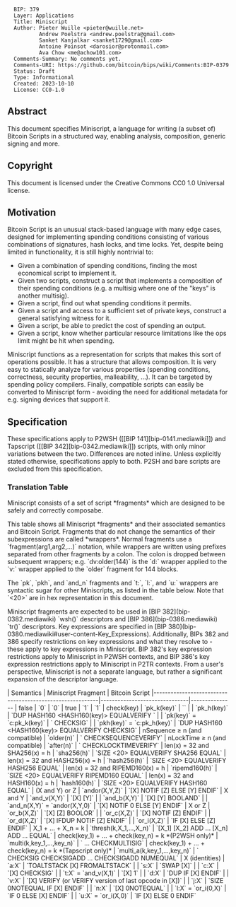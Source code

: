 <pre>
  BIP: 379
  Layer: Applications
  Title: Miniscript
  Author: Pieter Wuille <pieter@wuille.net>
          Andrew Poelstra <andrew.poelstra@gmail.com>
          Sanket Kanjalkar <sanket1729@gmail.com>
          Antoine Poinsot <darosior@protonmail.com>
          Ava Chow <me@achow101.com>
  Comments-Summary: No comments yet.
  Comments-URI: https://github.com/bitcoin/bips/wiki/Comments:BIP-0379
  Status: Draft
  Type: Informational
  Created: 2023-10-10
  License: CC0-1.0
</pre>

==Abstract==

This document specifies Miniscript, a language for writing (a subset of) Bitcoin Scripts in a
structured way, enabling analysis, composition, generic signing and more.

==Copyright==

This document is licensed under the Creative Commons CC0 1.0 Universal license.

==Motivation==

Bitcoin Script is an unusual stack-based language with many edge cases, designed for implementing
spending conditions consisting of various combinations of signatures, hash locks, and time locks.
Yet, despite being limited in functionality, it is still highly nontrivial to:

* Given a combination of spending conditions, finding the most economical script to implement it.
* Given two scripts, construct a script that implements a composition of their spending conditions (e.g. a multisig where one of the "keys" is another multisig).
* Given a script, find out what spending conditions it permits.
* Given a script and access to a sufficient set of private keys, construct a general satisfying witness for it.
* Given a script, be able to predict the cost of spending an output.
* Given a script, know whether particular resource limitations like the ops limit might be hit when spending.

Miniscript functions as a representation for scripts that makes this sort of operations possible.
It has a structure that allows composition. It is very easy to statically analyze for various
properties (spending conditions, correctness, security properties, malleability, ...). It can be
targeted by spending policy compilers. Finally, compatible scripts can easily be converted to
Miniscript form - avoiding the need for additional metadata for e.g. signing devices that support
it.

==Specification==

These specifications apply to P2WSH ([[BIP 141][bip-0141.mediawiki]]) and Tapscript ([[BIP 342][bip-0342.mediawiki]]) scripts, with only minor
variations between the two. Differences are noted inline. Unless explicitly stated otherwise,
specifications apply to both. P2SH and bare scripts are excluded from this specification.

===Translation Table===

Miniscript consists of a set of script *fragments* which are designed to be safely and correctly composabe.

This table shows all Miniscript *fragments* and their associated semantics and Bitcoin Script.
Fragments that do not change the semantics of their subexpressions are called *wrappers*. Normal
fragments use a `fragment(arg1,arg2,...)` notation, while wrappers are written using
prefixes separated from other fragments by a colon. The colon is dropped between subsequent
wrappers; e.g.  `dv:older(144)` is the `d:` wrapper applied to the
`v:` wrapper applied to the `older` fragment for 144 blocks.

The `pk`, `pkh`, and `and_n` fragments and `t:`,
`l:`, and `u:` wrappers are syntactic sugar for other Miniscripts, as listed
in the table below. Note that `<20>` are in hex representation in this document.

Miniscript fragments are expected to be used in [BIP 382](bip-0382.mediawiki) `wsh()` descriptors
and [BIP 386](bip-0386.mediawiki) `tr()` descriptors. Key expressions are specified in
[BIP 380](bip-0380.mediawiki#user-content-Key_Expressions). Additionally, BIPs 382 and 386 specify
restrictions on key expressions and what they resolve to - these apply to key expressions in
Miniscript. BIP 382's key expression restrictions apply to Miniscript in P2WSH contexts, and BIP
386's key expression restrictions apply to Miniscript in P2TR contexts. From a user's perspective,
Miniscript is not a separate language, but rather a significant expansion of the descriptor language.

| Semantics                                                | Miniscript Fragment           | Bitcoin Script
|----------------------------------------------------------|-------------------------------|---------------
| false                                                    | `0`                           | `0`
| true                                                     | `1`                           | `1`
| check(key)                                               | `pk_k(key)`                   | `<key>`
|                                                          | `pk_h(key)`                   | `DUP HASH160 <HASH160(key)> EQUALVERIFY `
|                                                          | `pk(key)` = `c:pk_k(key)`     | `<key> CHECKSIG`
|                                                          | `pkh(key)` = `c:pk_h(key)`    | `DUP HASH160 <HASH160(key)> EQUALVERIFY CHECKSIG`
| nSequence ≥ n (and compatible)                           | `older(n)`                    | `<n> CHECKSEQUENCEVERIFY`
| nLockTime ≥ n (and compatible)                           | `after(n)`                    | `<n> CHECKLOCKTIMEVERIFY`
| len(x) = 32 and SHA256(x) = h                            | `sha256(h)`                   | `SIZE <20> EQUALVERIFY SHA256 <h> EQUAL`
| len(x) = 32 and HASH256(x) = h                           | `hash256(h)`                  | `SIZE <20> EQUALVERIFY HASH256 <h> EQUAL`
| len(x) = 32 and RIPEMD160(x) = h                         | `ripemd160(h)`                | `SIZE <20> EQUALVERIFY RIPEMD160 <h> EQUAL`
| len(x) = 32 and HASH160(x) = h                           | `hash160(h)`                  | `SIZE <20> EQUALVERIFY HASH160 <h> EQUAL`
| (X and Y) or Z                                           | `andor(X,Y,Z)`                | `[X] NOTIF [Z] ELSE [Y] ENDIF`
| X and Y                                                  | `and_v(X,Y)`                  | `[X] [Y]`
|                                                          | `and_b(X,Y)`                  | `[X] [Y] BOOLAND`
|                                                          | `and_n(X,Y)` = `andor(X,Y,0)` | `[X] NOTIF 0 ELSE [Y] ENDIF`
| X or Z                                                   | `or_b(X,Z)`                   | `[X] [Z] BOOLOR`
|                                                          | `or_c(X,Z)`                   | `[X] NOTIF [Z] ENDIF`
|                                                          | `or_d(X,Z)`                   | `[X] IFDUP NOTIF [Z] ENDIF`
|                                                          | `or_i(X,Z)`                   | `IF [X] ELSE [Z] ENDIF`
| X_1 + ... + X_n = k                                      | `thresh(k,X_1,...,X_n)`       | `[X_1] [X_2] ADD ... [X_n] ADD ... <k> EQUAL`
| check(key_1) + ... + check(key_n) = k *(P2WSH only)*     | `multi(k,key_1,...,key_n)`    | `<k> <key_1> ... <key_n> <n> CHECKMULTISIG`
| check(key_1) + ... + check(key_n) = k *(Tapscript only)* | `multi_a(k,key_1,...,key_n)`  | `<key_1> CHECKSIG <key_2> CHECKSIGADD ... <key_n> CHECKSIGADD <k> NUMEQUAL`
| X (identities)                                           | `a:X`                         | `TOALTSTACK [X] FROMALTSTACK`
|                                                          | `s:X`                         | `SWAP [X]`
|                                                          | `c:X`                         | `[X] CHECKSIG`
|                                                          | `t:X` = `and_v(X,1)`          | `[X] 1`
|                                                          | `d:X`                         | `DUP IF [X] ENDIF`
|                                                          | `v:X`                         | `[X] VERIFY (or VERIFY version of last opcode in [X])`
|                                                          | `j:X`                         | `SIZE 0NOTEQUAL IF [X] ENDIF`
|                                                          | `n:X`                         | `[X] 0NOTEQUAL`
|                                                          | `l:X` = `or_i(0,X)`           | `IF 0 ELSE [X] ENDIF`
|                                                          | `u:X` = `or_i(X,0)`           | `IF [X] ELSE 0 ENDIF`

<!--

===Type System===

Not every Miniscript expression can be composed with every other. Some return their result by
putting true or false on the stack; others can only abort or continue. Some require subexpressions
that consume an exactly known number of arguments, while others need a subexpression that has a
nonzero top stack element to satisfy. To model all these properties, we define a correctness type
system for Miniscript.

====Correctness====

Every miniscript expression has one of four basic types: "**B**" (base), "**V**" (verify),
"**K**" (key) and "**W**" (wrapped). Then there are 5 type modifiers that guarantee additional
properties: "**z**" (zero-arg), "**o**" (one-arg), "**n**" (nonzero), "**d**"
(dissatisfiable), and "**u**" (unit).

The following table lists the correctness requirements for each of the Miniscript expressions, and
its type properties in function of those of their subexpressions.

| Miniscript                   | Requires                                              | Type        | Properties
|------------------------------|-------------------------------------------------------|-------------|-----------
| `0`                          |                                                       | B           | z; u; d
| `1`                          |                                                       | B           | z; u
| `pk_k(key)`                  |                                                       | K           | o; n; d; u
| `pk_h(key)`                  |                                                       | K           | n; d; u
| `older(n)`, `after(n)`       | 1 &le; n &lt; 2<sup>31</sup>                          | B           | z
| `sha256(h)`                  |                                                       | B           | o; n; d; u
| `ripemd160(h)`               |                                                       | B           | o; n; d; u
| `hash256(h)`                 |                                                       | B           | o; n; d; u
| `hash160(h)`                 |                                                       | B           | o; n; d; u
| `andor(X,Y,Z)`               | X is Bdu; Y and Z are both B, K, or V                 | same as Y/Z | z=z<sub>X</sub>z<sub>Y</sub>z<sub>Z</sub>; o=z<sub>X</sub>o<sub>Y</sub>o<sub>Z</sub> or o<sub>X</sub>z<sub>Y</sub>z<sub>Z</sub>; u=u<sub>Y</sub>u<sub>Z</sub>; d=d<sub>Z</sub>
| `and_v(X,Y)`                 | X is V; Y is B, K, or V                               | same as Y   | z=z<sub>X</sub>z<sub>Y</sub>; o=z<sub>X</sub>o<sub>Y</sub> or z<sub>Y</sub>o<sub>X</sub>; n=n<sub>X</sub> or z<sub>X</sub>n<sub>Y</sub>; u=u<sub>Y</sub>
| `and_b(X,Y)`                 | X is B; Y is W                                        | B           | z=z<sub>X</sub>z<sub>Y</sub>; o=z<sub>X</sub>o<sub>Y</sub> or z<sub>Y</sub>o<sub>X</sub>; n=n<sub>X</sub> or z<sub>X</sub>n<sub>Y</sub>; d=d<sub>X</sub>d<sub>Y</sub>; u
| `or_b(X,Z)`                  | X is Bd; Z is Wd                                      | B           | z=z<sub>X</sub>z<sub>Z</sub>; o=z<sub>X</sub>o<sub>Z</sub> or z<sub>Z</sub>o<sub>X</sub>; d; u
| `or_c(X,Z)`                  | X is Bdu; Z is V                                      | V           | z=z<sub>X</sub>z<sub>Z</sub>; o=o<sub>X</sub>z<sub>Z</sub>
| `or_d(X,Z)`                  | X is Bdu; Z is B                                      | B           | z=z<sub>X</sub>z<sub>Z</sub>; o=o<sub>X</sub>z<sub>Z</sub>; d=d<sub>Z</sub>; u=u<sub>Z</sub>
| `or_i(X,Z)`                  | both are B, K, or V                                   | same as X/Z | o=z<sub>X</sub>z<sub>Z</sub>; u=u<sub>X</sub>u<sub>Z</sub>; d=d<sub>X</sub> or d<sub>Z</sub>
| `thresh(k,X_1,...,X_n)`      | 1 &le; k &le; n; X<sub>1</sub> is Bdu; others are Wdu | B           | z=all are z; o=all are z except one is o; d; u
| `multi(k,key_1,...,key_n)`   | 1 &le; k &le; n &le; 20                               | B           | n; d; u
| `multi_a(k,key_1,...,key_n)` | 1 &le; k &le; n                                       | B           | d; u
| `a:X`                        | X is B                                                | W           | d=d<sub>X</sub>; u=u<sub>X</sub>
| `s:X`                        | X is Bo                                               | W           | d=d<sub>X</sub>; u=u<sub>X</sub>
| `c:X`                        | X is K                                                | B           | o=o<sub>X</sub>; n=n<sub>X</sub>; d=d<sub>X</sub>; u
| `d:X`                        | X is Vz                                               | B           | o; n; d; *(Tapscript only)* u
| `v:X`                        | X is B                                                | V           | z=z<sub>X</sub>; o=o<sub>X</sub>; n=n<sub>X</sub>
| `j:X`                        | X is Bn                                               | B           | o=o<sub>X</sub>; n; d; u=u<sub>X</sub>
| `n:X`                        | X is B                                                | B           | z=z<sub>X</sub>; o=o<sub>X</sub>; n=n<sub>X</sub>; d=d<sub>X</sub>; u

====Timelock Type Mixing====

There is one additional correctness property that Miniscript expressions must satisfy:
the four timelock types (absolute time based, absolute height based, relative time based, and
relative height based) must not be mixed in an incompatible way.

Within `and` combinators and the `thresh` combinator where k >= 2, it is illegal for both absolute
height based and time based timelocks to appear, or for both relative height based and time based
timelocks to appear.

For all other combinators, it is legal to mix timelock types. It is also always legal to
mix absolute and relative timelocks (even if one is height based and the other is time based).

====Malleability====

Malleability is the ability for a third party (someone who does *not* hold a participating private
key) to modify an existing satisfaction into another valid satisfaction. To analyze the
malleability guarantees of a script we define three additional type properties: "**s**" (signed),
"**f**" (forced) and "**e**" (expressive).

The following table lists the malleability properties and requirement of each fragment.

| Miniscript                   | Requires                                                            | Properties
|------------------------------|---------------------------------------------------------------------|-----------
| `0`                          |                                                                     | s, e
| `1`                          |                                                                     | f
| `pk_k(key)`                  |                                                                     | s, e
| `pk_h(key)`                  |                                                                     | s, e
| `older(n)`                   |                                                                     | f
| `after(n)`                   |                                                                     | f
| `sha256(h)`                  |                                                                     |
| `ripemd160(h)`               |                                                                     |
| `hash256(h)`                 |                                                                     |
| `hash160(h)`                 |                                                                     |
| `andor(X,Y,Z)`               | e<sub>X</sub> and (s<sub>X</sub> or s<sub>Y</sub> or s<sub>Z</sub>) | s=s<sub>Z</sub> and (s<sub>X</sub> or s<sub>Y</sub>); f=f<sub>Z</sub> and (s<sub>X</sub> or f<sub>Y</sub>); e=e<sub>Z</sub> and (s<sub>X</sub> or f<sub>Y</sub>)
| `and_v(X,Y)`                 |                                                                     | s=s<sub>X</sub> or s<sub>Y</sub>; f=s<sub>X</sub> or f<sub>Y</sub>
| `and_b(X,Y)`                 |                                                                     | s=s<sub>X </sub>or s<sub>Y;</sub> f=f<sub>Xf</sub><sub>Y</sub> or s<sub>X</sub>f<sub>X</sub> or s<sub>Y</sub>f<sub>Y</sub>; e=e<sub>X</sub>e<sub>Y</sub>s<sub>X</sub>s<sub>Y</sub>
| `or_b(X,Z)`                  | e<sub>Xe</sub><sub>Z </sub>and (s<sub>X</sub> or s<sub>Z</sub>)     | s=s<sub>X</sub>s<sub>Z</sub>; e
| `or_c(X,Z)`                  | e<sub>X</sub> and (s<sub>X</sub> or s<sub>Z</sub>)                  | s=s<sub>X</sub>s<sub>Z</sub>; f
| `or_d(X,Z)`                  | e<sub>X</sub> and (s<sub>X</sub> or s<sub>Z</sub>)                  | s=s<sub>X</sub>s<sub>Z</sub>; f=f<sub>Z</sub>; e=e<sub>Z</sub>
| `or_i(X,Z)`                  | s<sub>X</sub> or s<sub>Z</sub>                                      | s=s<sub>X</sub>s<sub>Z</sub>; f=f<sub>X</sub>f<sub>Z</sub>; e=e<sub>X</sub>f<sub>Z</sub> or e<sub>Z</sub>f<sub>X</sub>
| `thresh(k,X_1,...,X_n)`      | all are e; at most k are non-s                                      | s=at most k-1 are non-s; e=all are s
| `multi(k,key_1,...,key_n)`   |                                                                     | s; e
| `multi_a(k,key_1,...,key_n)` |                                                                     | s; e
| `a:X`                        |                                                                     | s=s<sub>X</sub>; f=f<sub>X</sub>; e=e<sub>X</sub>
| `s:X`                        |                                                                     | s=s<sub>X</sub>; f=f<sub>X</sub>; e=e<sub>X</sub>
| `c:X`                        |                                                                     | s; f=f<sub>X</sub>; e=e<sub>X</sub>
| `d:X`                        |                                                                     | s=s<sub>X</sub>; e
| `v:X`                        |                                                                     | s=s<sub>X</sub>; f
| `j:X`                        |                                                                     | s=s<sub>X</sub>; e=f<sub>X
| `n:X`                        |                                                                     | s=s<sub>X</sub>; f=f<sub>X</sub>; e=e<sub>X</sub>

====Satisfaction====

The following table shows all valid satisfactions and dissatisfactions for every Miniscript, using
satisfactions and dissatisfactions of its subexpressions. Multiple possibilities are separated by
semicolons. Some options are inefficient and provably unnecessary to the satisfaction algorithm
described below, but are valid according to script rules and could be used by a malleator or other
non-standard actor. These are called *non-canonical* options, and are listed for completeness, but
~~[struckthrough]~~. The fragments where a satisfaction or dissatisfaction does not exist will
contain *(none)*. The fragments where the satisfaction or dissatisfaction is to provide no data
will contain *(empty)*.

| Miniscript                   | Dissatisfactions (dsat)                                 | Satisfactions (sat)
|------------------------------|---------------------------------------------------------|--------------------
| `0`                          | *(empty)*                                               | *(none)*
| `1`                          | *(none)*                                                | *(empty)*
| `pk_k(key)`                  | 0                                                       | sig
| `pk_h(key)`                  | 0 key                                                   | sig key
| `older(n)`                   | *(none)*                                                | *(empty)*
| `after(n)`                   | *(none)*                                                | *(empty)*
| `sha256(h)`                  | any 32-byte vector except the preimage                  | preimage
| `ripemd160(h)`               | any 32-byte vector except the preimage                  | preimage
| `hash256(h)`                 | any 32-byte vector except the preimage                  | preimage
| `hash160(h)`                 | any 32-byte vector except the preimage                  | preimage
| `andor(X,Y,Z)`               | dsat(Z) dsat(X); ~~[dsat(Y) sat(X)]~~                   | sat(Y) sat(X); sat(Z) dsat(X)
| `and_v(X,Y)`                 | *(none)*; ~~[dsat(Y) sat(X)]~~                          | sat(Y) sat(X)
| `and_b(X,Y)`                 | dsat(Y) dsat(X); ~~[sat(Y) dsat(X)]; [dsat(Y) sat(X)]~~ | sat(Y) sat(X)
| `or_b(X,Z)`                  | dsat(Z) dsat(X)                                         | dsat(Z) sat(X); sat(Z) dsat(X); ~~[sat(Z) sat(X)]~~
| `or_c(X,Z)`                  | *(none)*                                                | sat(X); sat(Z) dsat(X)
| `or_d(X,Z)`                  | dsat(Z) dsat(X)                                         | sat(X); sat(Z) dsat(X)
| `or_i(X,Z)`                  | dsat(X) 1; dsat(Z) 0                                    | sat(X) 1; sat(Z) 0
| `thresh(k,X_1,...,X_n)`      | All dsats; ~~[Sats/dsats with 1 &le; #(sats) &ne; k]~~  | Sats/dsats with #(sats) = k
| `multi(k,key_1,...,key_n)`   | 0 0 ... 0 (k+1 times)                                   | 0 sig ... sig
| `multi_a(k,key_1,...,key_n)` | 0 ... 0 (n times); ~~[sig/0 with #(sig) &ne; k]~~        | sig/0 with #(sig) = k and #(sigs/0) = n
| `a:X`                        | dsat(X)                                                 | sat(X)
| `s:X`                        | dsat(X)                                                 | sat(X)
| `c:X`                        | dsat(X)                                                 | sat(X)
| `d:X`                        | 0                                                       | sat(X) 1
| `v:X`                        | *(none)*                                                | sat(X)
| `j:X`                        | 0; ~~[dsat(X) (if nonzero top stack)]~~                 | sat(X)
| `n:X`                        | dsat(X)                                                 | sat(X)

====Non-malleable Satisfaction Algorithm====

In order to produce non-malleable satisfactions we make use of a function that returns the optimal
satisfaction and dissatisfaction for a given expression (if any exist), or a special DONTUSE ("don't use") value,
together with an optional HASSIG ("has signature") marker that tracks whether the solution contains at least one
signature. To implement the function:
* Invoke the function recursively for all subexpressions, obtaining all their satisfactions/dissatisfactions.
* Iterate over all the valid satisfactions/dissatisfactions in the table above (including the non-canonical ones), taking into account:
  * The dissatisfactions for `sha256`, `ripemd160`, `hash256`, and `hash160` are always malleable, so instead use DONTUSE there.
  * The non-canonical options for `and_b`, `or_b`, and `thresh` are always overcomplete, so instead use DONTUSE there as well (with HASSIG flag if the original non-canonical solution had one).
  * The satisfactions for `pk_k`, `pk_h`, and `multi` can be marked HASSIG.
  * When constructing solutions by combining results for subexpressions, the result is DONTUSE if any of the constituent results is DONTUSE. Furthermore, the result gets the HASSIG tag if any of the constituents does.
* If among all valid solutions (including DONTUSE ones) more than one does not have the HASSIG marker, return DONTUSE.
* If instead exactly one does not have the HASSIG marker, return that solution.
* If all valid solutions have the HASSIG marker, but all of them are DONTUSE, return DONTUSE-HASSIG. The HASSIG marker is important because while this represents a choice between multiple options that would cause malleability if used, they are not available to the attacker, and we may be able to avoid them entirely still.
* Otherwise, all not-DONTUSE options are valid, so return the smallest one (in terms of witness size).

To produce an overall satisfaction, invoke the function on the toplevel expression. If no valid
satisfaction is returned, or it is DONTUSE, fail. Otherwise, if any timelocking is used in the
script but the result does not have the HASSIG flag, also fail. If the satisfaction is both not
DONTUSE and HASSIG, return it.


==Discussion==

==Security==

Miniscript primarily aims to provide guarantees on the correctness of a Bitcoin Script. That is, to
guarantee **consensus soundness** and **standardness completeness**. Consensus soundness means
it is not possible to construct a consensus-valid witness for a Bitcoin Script unless the Miniscript
spending conditions are met. Standardness completeness means a standardness-valid witness can be
created for all spending paths of a Miniscript, assuming the resource limits are respected and there
is no timelock mixing.

Additionally, Miniscript can guarantee the non-malleability and maximum size of a witness. These can
assist in assessing the soundness of protocols where transaction fees (and therefore transaction
size) are security-critical parameters.

Hash preimages are constrained to 32 bytes to disallow various forms of griefing, including making
non-standard (un-relayable) transactions, consensus-invalid swaps across blockchains, as well as
ensure that satisfaction cost can be accurately calculated.

In order for these properties to not just apply to script, but to an entire transaction, it's
important that the witness commits to all data relevant for verification. In practice this means
that scripts whose conditions can be met without any digital signature are insecure. Besides being
trivially insecure, note how a transaction lacking a signature check allows an attacker to change
its nLockTime and nSequence fields to meet additional timelock conditions.

===Type System===

To statically verify the correctness and malleability guarantees discussed in the previous section,
we define a type system. See the specifications above for a reference of each fragment's
requirements and properties. Here we give more information about each type.

Every expression has one of four basic types:
* "**B**" Base expressions. These take their inputs from the top of the stack. When satisfied, they push a nonzero value of up to 4 bytes onto the stack. When dissatisfied, they push an exact 0 onto the stack (if dissatisfaction without aborting is possible at all). This type is used for most expressions, and required for the top level expression. An example is `older(n)` = `<n> CHECKSEQUENCEVERIFY`.
* "**V**" Verify expressions. Like "B", these take their inputs from the top of the stack. Upon satisfaction however, they continue without pushing anything. They cannot be dissatisfied (will abort instead). A "V" can be obtained using the `v:` wrapper on a "B" expression, or by combining other "V" expressions using `and_v`, `or_i`, `or_c`, or `andor`. An example is `v:pk(key)` = `<key> CHECKSIGVERIFY`.
* "**K**" Key expressions. They again take their inputs from the top of the stack, but instead of verifying a condition directly they always push a public key onto the stack, for which a signature is still required to satisfy the expression. A "K" can be converted into a "B" using the `c:` wrapper. An example is `pk_h(key)` = `DUP HASH160 <Hash160(key)> EQUALVERIFY`.
* "**W**" Wrapped expressions. They take their inputs from one below the top of the stack, and push a nonzero (in case of satisfaction) or zero (in case of dissatisfaction) either on top of the stack, or one below. So for example a 3-input "W" would take the stack "A B C D E F" and turn it into "A B F 0" or "A B 0 F" in case of dissatisfaction, and "A B F n" or "A B n F" in case of satisfaction (with n a nonzero value). Every "W" is either `s:B` (SWAP B) or `a:B` (TOALTSTACK B FROMALTSTACK). An example is `s:pk(key)` = `SWAP <key> CHECKSIG`.

Then there are 6 type modifiers, which guarantee additional properties:
* "**z**" Zero-arg: this expression always consumes exactly 0 stack elements.
* "**o**" One-arg: this expression always consumes exactly 1 stack element.
* "**n**" Nonzero: this expression always consumes at least 1 stack element, no satisfaction for this expression requires the top input stack element to be zero.
* "**d**" Dissatisfiable: a dissatisfaction for this expression can unconditionally be constructed. This implies the dissatisfaction cannot include any signature or hash preimage, and cannot rely on timelocks being satisfied.
* "**u**" Unit: when satisfied, this expression will put an exact 1 on the stack (as opposed to any nonzero value).
* "**k**" No timelock mixing. This expression does not contain a mix of heightlock and timelock of the same type. If the miniscript does not have the "k" property, the miniscript template will not match the user expectation of the corresponding spending policy.

Finally to analyze malleability guarantees we introduce 3 new type modifiers:
* "**s**" Signed: satisfying this expression always requires a signature (predicting whether all satisfactions will be HASSIG).
* "**f**" Forced: dissatisfying this expression always requires a signature (predicting whether all dissatisfactions will be HASSIG).
* "**e**" Expressive: this requires a unique unconditional dissatisfaction to exist, and forces all conditional dissatisfactions (if any) to require a signature.


===Malleability===

Since Segwit, malleating a transaction no longer breaks the validity of unconfirmed descendant
transactions. However, unintentional malleability may still have a number of much weaker undesirable
effects. If a witness can be stuffed with additional data, the transaction's feerate will go down,
potentially to the point where its ability to propagate and get confirmed is impacted. Additionally,
malleability can be exploited to add roundtrips to BIP152 block propagation, by trying to get
different miners to mine different versions of the same transaction. Finally, malleability may
interfere with the usage of hash locks as a mechanism for publishing preimages.

Using the malleability type properties it is possible to determine statically whether a script can
be non-malleably satisfied under all circumstances. In many cases it is reasonable to only accept
such guaranteed-non-malleable scripts, as unexpected behavior can occur when using other scripts.

For example, when running the non-malleable satisfaction algorithm above, adding available
preimages, or increasing the nLockTime/nSequence values actually may make it fail where it succeeded
before. This is because a larger set of met conditions may mean an existing satisfaction goes from
non-malleable to malleable. Restricting things to scripts that are guaranteed to be satisfiable in a
non-malleable way avoids this problem.

When analysing Miniscripts for resource limits, restricting yourself to just non-malleable solutions
(or even non-malleable scripts) also leads to tighter bounds, as all non-canonical satisfactions and
dissatisfactions can be left out of consideration.

The malleability analysis makes the following assumptions:
* The attacker does not have access to any of the private keys of public keys that participate in the Script. Participants with private keys inherently have the ability to produce different satisfactions by creating multiple signatures. While it is also interesting to study the impact rogue participants can have, we treat it as a distinct problem.
* The attacker only has access to hash preimages that honest users have access to as well. This is a reasonable assumption because hash preimages are revealed once globally, and then available to everyone. On the other hand, making the assumption that attackers may have access to more preimages than honest users makes a large portion of scripts impossible to satisfy in a non-malleable way.
* The attacker gets to see exactly one satisfying witness of any transaction. If he sees multiple, it becomes possible for the attacker to mix and match different satisfactions. This is very hard to reason about.
* We restrict this analysis to scripts where no public key is repeated. If signatures constructed for one part of the script can be bound to other checks in the same script, a variant of the mixing from the previous point becomes available that is equally hard to reason about. Furthermore this situation can be avoided by using separate keys.
* The attacker is constrained by common standardness rules. A miner may be able to malleate a witness considered non-malleable by Miniscript.

====Non-Malleable Satisfaction====

Malleable satisfactions or dissatisfactions appear whenever options are available to attackers distinct from the one taken by honest users. This can happen for multiple reasons:
1. Two or more options for a satisfaction or dissatisfaction are listed in the table above which are both available to attackers directly. Regardless of which option is used in the honest solution, the attacker can change the solution to the other one.
2. Two or more options for a satisfaction or dissatisfaction are listed in the table above, only one of which is available to attackers, but the honest solution uses another one. In that case, the attacker can modify the solution to pick the one available to him.
3. The honest users pick a solution that contains a satisfaction which can be turned into a dissatisfaction without invalidating the overall witness. Those are called overcomplete solutions.

Because we assume attackers never have access to private keys, we can treat any solution that
includes a signature as one that is unavailable to attackers. For others, the worst case is that the
attacker has access to every solution the honest users have, but no others: for preimages this is an
explicit assumption, while timelock availability is determined by the nLockTime and nSequence fields
in the transaction. As long as the overall satisfaction includes at least one signature, those
values are fixed, and timelock availability is identical for attackers and honest users.

The description of the non-malleable satisfaction algorithm can be used to show that no
non-canonical solutions listed in the satisfaction table can occur inside non-malleable
satisfaction:
* Some of the non-canonical options (the `or_b`, `and_b`, and `thresh` ones) are overcomplete, and thus can clearly not appear in non-malleable satisfactions.
* The fact that non-"d" expressions cannot be dissatisfied in valid witnesses rules out the usage of the non-canonical `and_v` dissatisfaction.
* "d" expressions are defined to be unconditionally dissatisfiable, which implies that for those a non-HASSIG dissatisfaction must exist. Non-HASSIG solutions must be preferred over HASSIG ones (reason 2), and when multiple non-HASSIG ones exist, none can be used (reason 1). This lets us rule out the other non-canonical options in the table:
  * `j:X` is always "d", its non-HASSIG dissatisfaction "0" always exists, and thus rules out any usage of "dsat(X)".
  * If `andor(X,Y,Z)` is "d", a non-HASSIG dissatisfaction "dsat(Z) dsat(X)" must exist, and thus rules out any usage of "dsat(Y) sat(X)".
  * If `and_b(X,Y)` is "d", a non-HASSIG dissatisfaction "dsat(Y) dsat(X)" must exist, and thus rules out any usage of "dsat(Y) sat(X)" and "sat(Y) dsat(X)". Those are also overcomplete.
  * `thresh(k,...)` is always "d", a non-HASSIG dissatisfaction with just dissatisfactions must exist due to typing rules, and thus rules out usage of the other dissatisfactions. They are also overcomplete.


====Resource Limits====

Various types of Bitcoin Scripts have different resource limitations, either through consensus or standardness. Some of them affect otherwise valid Miniscripts:
* In P2WSH, scripts larger than 3600 bytes are invalid by standardness. In Tapscript, scripts are implicitly bounded by the maximum size of a block (1 million virtual bytes).
* In P2WSH, script satisfactions where the total number of non-push opcodes plus the number of keys participating in all executed `CHECKMULTISIG` is above 201 are invalid by consensus.
* In both Tapscript and P2WSH, script satisfactions which make the stack exceed 1000 elements before or during execution are invalid.
* In P2WSH, satisfactions with a witness consisting of over 100 stack elements (excluding the script itself) are invalid by standardness.

A static analysis can be performed on a Miniscript to verify if none, all or any of the spending
paths hit any of the limits.


==Test Vectors==

TBD

==Backwards Compatibility==

Miniscript's syntax is compatible with BIP 380 Output Script Descriptors, and should be considered
an extension to it that provides a new type of Script expression that is only valid in
`wsh()` and `tr()` contexts. As these are wholly new expressions, they are not
compatible with any existing implementation of descriptors. Additionally, the scripts produced are
unlikely to be standard scripts.

The `pk()`, `pkh()`, `multi()`, and `multi_a()`
fragments overlap with existing descriptors. These parse to the same semantic meanings as those
descriptors and produce the same scripts.

==Reference Implementation==

A first reference implementation and documentation for Miniscript in P2WSH was originally published at
https://github.com/sipa/miniscript .

[[bip-0381.mediawiki|381]]

The reference implementation for Miniscript in P2WSH was introduced in Bitcoin Core through PRs
[[24147][https://github.com/bitcoin/bitcoin/pull/24147]], [[24148][https://github.com/bitcoin/bitcoin/pull/24148]], and
[[24149][https://github.com/bitcoin/bitcoin/pull/24149]]. The last one to be merged was released in Bitcoin
Core version 25.0.

The reference implementation for Miniscript in Tapscript was introduced in Bitcoin Core in PR
[[27255][https://github.com/bitcoin/bitcoin/pull/27255]]. This PR was merged and released in Bitcoin Core
version 26.0.
-->
